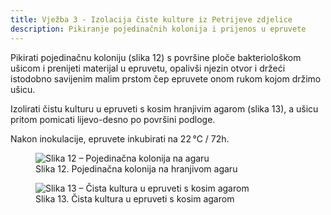 ```yaml
---
title: Vježba 3 - Izolacija čiste kulture iz Petrijeve zdjelice
description: Pikiranje pojedinačnih kolonija i prijenos u epruvete
---
```



Pikirati pojedinačnu koloniju (slika 12) s površine ploče bakteriološkom ušicom i prenijeti materijal u epruvetu, opalivši njezin otvor i držeći istodobno savijenim malim prstom čep epruvete onom rukom kojom držimo ušicu.

Izolirati čistu kulturu u epruveti s kosim hranjivim agarom (slika 13), a ušicu pritom pomicati lijevo-desno po površini podloge.

Nakon inokulacije, epruvete inkubirati na 22 °C / 72h.

<figure style={{ textAlign: 'center' }}>
  <img src="/images/slika12.jpg" alt="Slika 12 – Pojedinačna kolonija na agaru" style={{ maxWidth: '400px', margin: '1rem auto' }} />
  <figcaption style={{ fontSize: '0.9rem', color: '#555' }}>
    Slika 12. Pojedinačna kolonija na hranjivom agaru
  </figcaption>
</figure>

<figure style={{ textAlign: 'center' }}>
  <img src="/images/slika13.jpg" alt="Slika 13 – Čista kultura u epruveti s kosim agarom" style={{ maxWidth: '400px', margin: '1rem auto' }} />
  <figcaption style={{ fontSize: '0.9rem', color: '#555' }}>
    Slika 13. Čista kultura u epruveti s kosim agarom
  </figcaption>
</figure>

